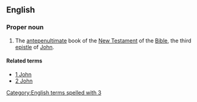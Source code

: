 ==English==

===Proper noun===
{{en-proper noun}}
{{book of the Bible|Third Epistle of John}}

# {{biblical}} The [[antepenultimate]] book of the [[New Testament]] of the [[Bible]], the third [[epistle]] of [[John]].

====Related terms====
*[[1 John]]
*[[2 John]]

[[Category:English terms spelled with 3]]